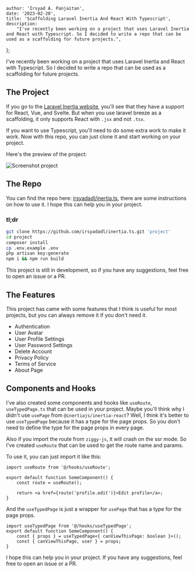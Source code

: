 
    author: 'Irsyad A. Panjaitan',
    date: '2023-02-20',
    title: 'Scaffolding Laravel Inertia And React With Typescript',
    description:
        "I've recently been working on a project that uses Laravel Inertia and React with Typescript. So I decided to write a repo that can be used as a scaffolding for future projects.",
};


I've recently been working on a project that uses Laravel Inertia and React with Typescript. So I decided to write a repo that can be used as a scaffolding for future projects.

## The Project

If you go to the [Laravel Inertia website](https://inertiajs.com/), you'll see that they have a support for React, Vue, and Svelte. But when you use laravel breeze as a scaffolding, it only supports React with `.jsx` and not `.tsx`.

If you want to use Typescript, you'll need to do some extra work to make it work. Now with this repo, you can just clone it and start working on your project.

Here's the preview of the project:

<Image src={screenshot} alt='Screenshot project' />

## The Repo

You can find the repo here: [irsyadadl/inertia.ts](https://github.com/irsyadadl/inertia.ts/), there are some instructions on how to use it. I hope this can help you in your project.

### tl;dr

```bash
git clone https://github.com/irsyadadl/inertia.ts.git 'project'
cd project
composer install
cp .env.example .env
php artisan key:generate
npm i && npm run build
```

This project is still in development, so if you have any suggestions, feel free to open an issue or a PR.

## The Features

This project has came with some features that I think is useful for most projects, but you can always remove it if you don't need it.

-   Authentication
-   User Avatar
-   User Profile Settings
-   User Password Settings
-   Delete Account
-   Privacy Policy
-   Terms of Service
-   About Page

## Components and Hooks

I've also created some components and hooks like `useRoute`, `useTypedPage.ts` that can be used in your project. Maybe you'll think why I didn't use `usePage` from `@inertiajs/inertia-react`? Well, I think it's better to use `useTypedPage` because it has a type for the page props.
So you don't need to define the type for the page props in every page.

Also if you import the route from `ziggy-js`, it will crash on the ssr mode. So I've created `useRoute` that can be used to get the route name and params.

To use it, you can just import it like this:

```tsx
import useRoute from '@/hooks/useRoute';

export default function SomeComponent() {
    const route = useRoute();

    return <a href={route('profile.edit')}>Edit profile</a>;
}
```

And the `useTypedPage` is just a wrapper for `usePage` that has a type for the page props.

```tsx
import useTypedPage from '@/hooks/useTypedPage';
export default function SomeComponent() {
    const { props } = useTypedPage<{ canViewThisPage: boolean }>();
    const { canViewThisPage, user } = props;
}
```

I hope this can help you in your project. If you have any suggestions, feel free to open an issue or a PR.
